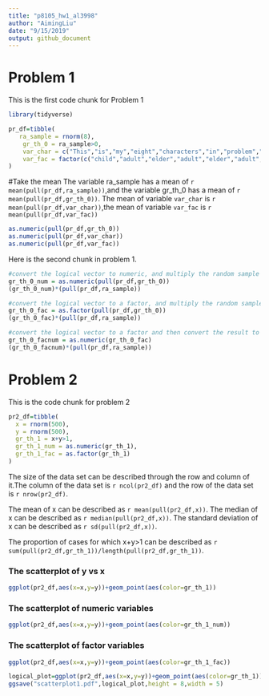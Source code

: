 ```yaml
---
title: "p8105_hw1_al3998"
author: "AimingLiu"
date: "9/15/2019"
output: github_document
---
```

# Problem 1

This is the first code chunk for Problem 1

```r
library(tidyverse)

pr_df=tibble(
   ra_sample = rnorm(8),
    gr_th_0 = ra_sample>0,
    var_char = c("This","is","my","eight","characters","in","problem","one"),
    var_fac = factor(c("child","adult","elder","adult","elder","adult","child","adult"),levels=c("child","adult","elder"))
)
```
#Take the mean
The variable ra_sample has a mean of `r mean(pull(pr_df,ra_sample))`,and the variable gr_th_0 has a mean of `r mean(pull(pr_df,gr_th_0))`.
The mean of variable `var_char` is `r mean(pull(pr_df,var_char))`,the mean of variable `var_fac` is `r mean(pull(pr_df,var_fac))`

```r
as.numeric(pull(pr_df,gr_th_0))
as.numeric(pull(pr_df,var_char))
as.numeric(pull(pr_df,var_fac))
```
Here is the second chunk in problem 1.
```r
#convert the logical vector to numeric, and multiply the random sample by the result#
gr_th_0_num = as.numeric(pull(pr_df,gr_th_0))
(gr_th_0_num)*(pull(pr_df,ra_sample))

#convert the logical vector to a factor, and multiply the random sample by the result#
gr_th_0_fac = as.factor(pull(pr_df,gr_th_0))
(gr_th_0_fac)*(pull(pr_df,ra_sample))

#convert the logical vector to a factor and then convert the result to numeric, and multiply the random sample by the result#
gr_th_0_facnum = as.numeric(gr_th_0_fac)
(gr_th_0_facnum)*(pull(pr_df,ra_sample))
```

# Problem 2
This is the code chunk for problem 2
```r
pr2_df=tibble(
  x = rnorm(500),
  y = rnorm(500),
  gr_th_1 = x+y>1,
  gr_th_1_num = as.numeric(gr_th_1),
  gr_th_1_fac = as.factor(gr_th_1)
)
```
The size of the data set can be described through the row and column of it.The column of the data set is `r ncol(pr2_df)` and the row of the data set is `r nrow(pr2_df)`.

The mean of x can be described as `r mean(pull(pr2_df,x))`.
The median of x can be described as `r median(pull(pr2_df,x))`.
The standard deviation of x can be described as `r sd(pull(pr2_df,x))`.

The proportion of cases for which x+y>1 can be described as `r sum(pull(pr2_df,gr_th_1))/length(pull(pr2_df,gr_th_1))`.

### The scatterplot of y vs x
```r
ggplot(pr2_df,aes(x=x,y=y))+geom_point(aes(color=gr_th_1))
```

### The scatterplot of numeric variables
```r
ggplot(pr2_df,aes(x=x,y=y))+geom_point(aes(color=gr_th_1_num))
```

### The scatterplot of factor variables
```r
ggplot(pr2_df,aes(x=x,y=y))+geom_point(aes(color=gr_th_1_fac))
```

```r
logical_plot=ggplot(pr2_df,aes(x=x,y=y))+geom_point(aes(color=gr_th_1))
ggsave("scatterplot1.pdf",logical_plot,height = 8,width = 5)
```
